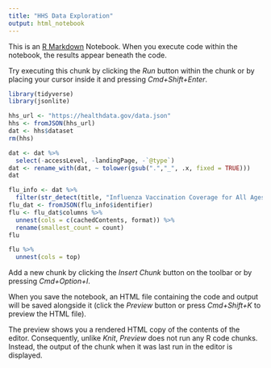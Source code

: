 ```yaml
---
title: "HHS Data Exploration"
output: html_notebook
---
```


This is an [R Markdown](http://rmarkdown.rstudio.com) Notebook. When you execute code within the notebook, the results appear beneath the code. 

Try executing this chunk by clicking the *Run* button within the chunk or by placing your cursor inside it and pressing *Cmd+Shift+Enter*. 

```r
library(tidyverse)
library(jsonlite)

hhs_url <- "https://healthdata.gov/data.json"
hhs <- fromJSON(hhs_url)
dat <- hhs$dataset
rm(hhs)
```
```r
dat <- dat %>%
  select(-accessLevel, -landingPage, -`@type`)
dat <- rename_with(dat, ~ tolower(gsub(".","_", .x, fixed = TRUE)))
dat
```


```r
flu_info <- dat %>%
  filter(str_detect(title, "Influenza Vaccination Coverage for All Ages"))
flu_dat <- fromJSON(flu_info$identifier)
flu <- flu_dat$columns %>%
  unnest(cols = c(cachedContents, format)) %>%
  rename(smallest_count = count) 
flu
```
```r
flu %>%
  unnest(cols = top)

```


Add a new chunk by clicking the *Insert Chunk* button on the toolbar or by pressing *Cmd+Option+I*.

When you save the notebook, an HTML file containing the code and output will be saved alongside it (click the *Preview* button or press *Cmd+Shift+K* to preview the HTML file). 

The preview shows you a rendered HTML copy of the contents of the editor. Consequently, unlike *Knit*, *Preview* does not run any R code chunks. Instead, the output of the chunk when it was last run in the editor is displayed.

